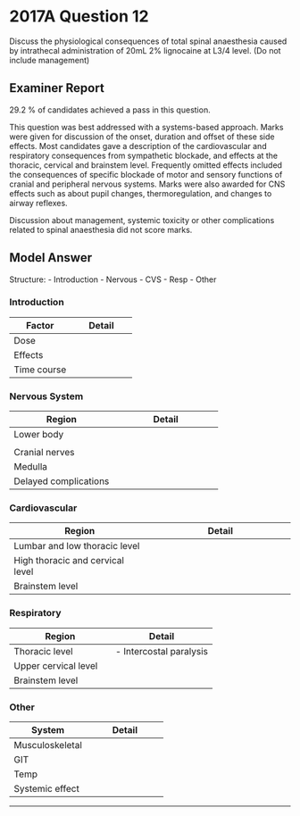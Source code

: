 # 2017A Question 12 


Discuss the physiological consequences of total spinal anaesthesia caused by intrathecal administration of 20mL 2% lignocaine at L3/4 level. (Do not include management)


## Examiner Report

29.2 % of candidates achieved a pass in this question.


This question was best addressed with a systems-based approach. Marks were given for
discussion of the onset, duration and offset of these side effects. Most candidates gave a
description of the cardiovascular and respiratory consequences from sympathetic blockade,
and effects at the thoracic, cervical and brainstem level. Frequently omitted effects included
the consequences of specific blockade of motor and sensory functions of cranial and peripheral
nervous systems. Marks were also awarded for CNS effects such as about pupil changes,
thermoregulation, and changes to airway reflexes.


Discussion about management, systemic toxicity or other complications related to spinal
anaesthesia did not score marks.

## Model Answer

Structure:
- Introduction
- Nervous
- CVS
- Resp
- Other

### Introduction


|Factor|Detail|
| -- | -- |
|Dose|<p>- 20mg/mL x 20mL = 400mg = 5.7mg.kg^-1^</p><p>(exceeds toxic subcut dose)</p>|
|Effects|<p>- CSF effects >> systemic effects</p><p>- Blockade of lumbar cord → Thoracic → Cervical → Brainstem</p>|
|Time course|<p>- Total spinal within ~10 mins</p><p>- Duration ~ 2 hours (shorter than many operations)</p>|

### Nervous System


|Region|Detail|
| -- | -- |
|Lower body|<p>- Sensory and motor loss</p><p>- Muscle relaxation facilitates surgical access</p>|
|<p>Upper body</p><p>Head and neck</p>|<p>- Sensory > motor loss</p>|
|Cranial nerves|<p>- CNX (pharynx and larynx for intubation)</p><p>- CNIII EW (mydriasis)</p>|
|Medulla|<p>- Block ascending reticular activating system → Coma</p>|
|Delayed complications|<p>- Risk of transient neurological symptoms</p><p>&emsp;- Buttock and thigh pain without neuro deficit)</p>|

### Cardiovascular


|Region|Detail|
| -- | -- |
|Lumbar and low thoracic level|<p>- Venodilatation → ↓ Preload (exacerbated by hypovolaemia)</p><p>- Vasodilatation → ↓ SVR</p><p>- ↓ MAP</p><p>- Reflex ↑ HR may be significant (baroreceptor response)</p>|
|High thoracic and cervical level|<p>- ↓ HR and ↓ contractility (acceleromotor T1-4)</p><p>- ↓↓ MAP</p><p>- Absent baroreceptor response</p>|
|Brainstem level|<p>- Zero SNS output (RVLM), zero PSNS output (dorsal motor nucleus and nucleus ambiguus)</p><p>- ↓↓ MAP</p><p>- HR at intrinsic SA node rate 110bpm, absent baroreceptor response</p>|

### Respiratory


|Region|Detail|
| -- | -- |
|Thoracic level|- Intercostal paralysis|
|Upper cervical level|<p>- C3-5: Diaphragm paralysis</p><p>- (Note phrenic nerve is large and resistant to blockade)</p>|
|Brainstem level|<p>- CNIX, X: ↓↓ Airway reflexes, glottic opening, risk aspiration if unprotected</p><p>- CNIII: Dilated pupils</p><p>- Medulla: Paralysed resp centre, apnoea</p>|

### Other


|System|Detail|
| -- | -- |
|Musculoskeletal|<p>- ↓↓ Muscle tone → Improved surgical access</p>|
|GIT|<p>- ↓ PSNS output → ↓ GIT activity</p>|
|Temp|<p>- Vasodilatation, venodilatation, → Peripheral heat distribution → ↑↑ Heat loss</p>|
|Systemic effect|<p>- Risk of CVS toxicity: Conduction delay, re-entrant tachyarrhythmias, arrest</p>|


--- 

